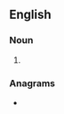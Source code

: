 ==English==

===Noun===
{{head|en|noun form}}

# {{plural of|en|aider}}

===Anagrams===
* {{anagrams|en|a=adeirs|arised|deairs|idears|irades|raised|redias|resaid|saried}}